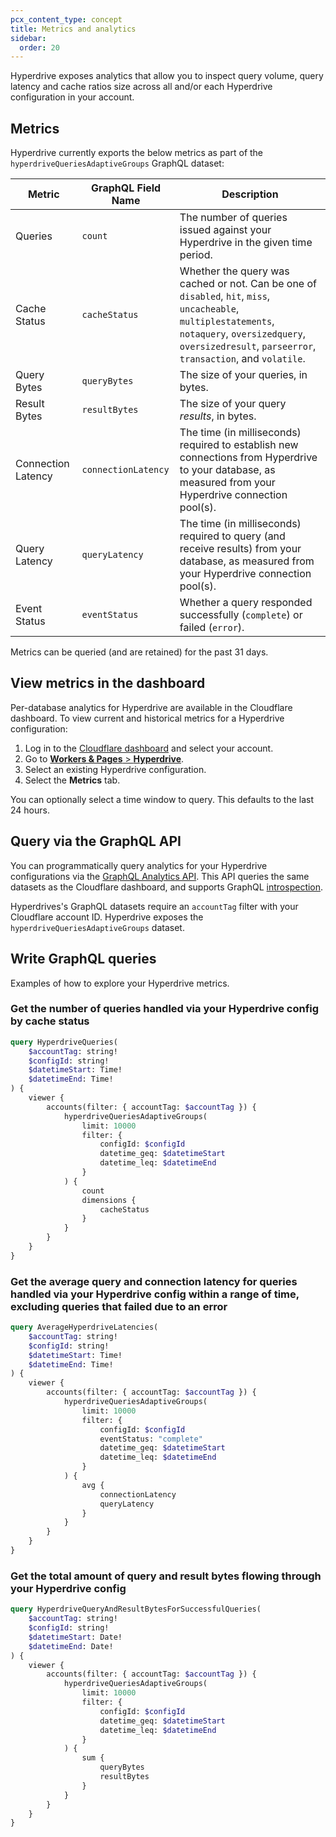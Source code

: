 ```yaml
---
pcx_content_type: concept
title: Metrics and analytics
sidebar:
  order: 20
---
```


Hyperdrive exposes analytics that allow you to inspect query volume, query latency and cache ratios size across all and/or each Hyperdrive configuration in your account.

## Metrics

Hyperdrive currently exports the below metrics as part of the `hyperdriveQueriesAdaptiveGroups` GraphQL dataset:

| Metric             | GraphQL Field Name  | Description                                                                                                                                                                                                       |
| ------------------ | ------------------- | ----------------------------------------------------------------------------------------------------------------------------------------------------------------------------------------------------------------- |
| Queries            | `count`             | The number of queries issued against your Hyperdrive in the given time period.                                                                                                                                    |
| Cache Status       | `cacheStatus`       | Whether the query was cached or not. Can be one of `disabled`, `hit`, `miss`, `uncacheable`, `multiplestatements`, `notaquery`, `oversizedquery`, `oversizedresult`, `parseerror`, `transaction`, and `volatile`. |
| Query Bytes        | `queryBytes`        | The size of your queries, in bytes.                                                                                                                                                                               |
| Result Bytes       | `resultBytes`       | The size of your query _results_, in bytes.                                                                                                                                                                       |
| Connection Latency | `connectionLatency` | The time (in milliseconds) required to establish new connections from Hyperdrive to your database, as measured from your Hyperdrive connection pool(s).                                                           |
| Query Latency      | `queryLatency`      | The time (in milliseconds) required to query (and receive results) from your database, as measured from your Hyperdrive connection pool(s).                                                                       |
| Event Status       | `eventStatus`       | Whether a query responded successfully (`complete`) or failed (`error`).                                                                                                                                          |

Metrics can be queried (and are retained) for the past 31 days.

## View metrics in the dashboard

Per-database analytics for Hyperdrive are available in the Cloudflare dashboard. To view current and historical metrics for a Hyperdrive configuration:

1. Log in to the [Cloudflare dashboard](https://dash.cloudflare.com) and select your account.
2. Go to [**Workers & Pages** > **Hyperdrive**](https://dash.cloudflare.com/?to=/:account/workers/hyperdrive).
3. Select an existing Hyperdrive configuration.
4. Select the **Metrics** tab.

You can optionally select a time window to query. This defaults to the last 24 hours.

## Query via the GraphQL API

You can programmatically query analytics for your Hyperdrive configurations via the [GraphQL Analytics API](/analytics/graphql-api/). This API queries the same datasets as the Cloudflare dashboard, and supports GraphQL [introspection](/analytics/graphql-api/features/discovery/introspection/).

Hyperdrives's GraphQL datasets require an `accountTag` filter with your Cloudflare account ID. Hyperdrive exposes the `hyperdriveQueriesAdaptiveGroups` dataset.

## Write GraphQL queries

Examples of how to explore your Hyperdrive metrics.

### Get the number of queries handled via your Hyperdrive config by cache status

```graphql graphql-api-explorer
query HyperdriveQueries(
	$accountTag: string!
	$configId: string!
	$datetimeStart: Time!
	$datetimeEnd: Time!
) {
	viewer {
		accounts(filter: { accountTag: $accountTag }) {
			hyperdriveQueriesAdaptiveGroups(
				limit: 10000
				filter: {
					configId: $configId
					datetime_geq: $datetimeStart
					datetime_leq: $datetimeEnd
				}
			) {
				count
				dimensions {
					cacheStatus
				}
			}
		}
	}
}
```

### Get the average query and connection latency for queries handled via your Hyperdrive config within a range of time, excluding queries that failed due to an error

```graphql graphql-api-explorer
query AverageHyperdriveLatencies(
	$accountTag: string!
	$configId: string!
	$datetimeStart: Time!
	$datetimeEnd: Time!
) {
	viewer {
		accounts(filter: { accountTag: $accountTag }) {
			hyperdriveQueriesAdaptiveGroups(
				limit: 10000
				filter: {
					configId: $configId
					eventStatus: "complete"
					datetime_geq: $datetimeStart
					datetime_leq: $datetimeEnd
				}
			) {
				avg {
					connectionLatency
					queryLatency
				}
			}
		}
	}
}
```

### Get the total amount of query and result bytes flowing through your Hyperdrive config

```graphql graphql-api-explorer
query HyperdriveQueryAndResultBytesForSuccessfulQueries(
	$accountTag: string!
	$configId: string!
	$datetimeStart: Date!
	$datetimeEnd: Date!
) {
	viewer {
		accounts(filter: { accountTag: $accountTag }) {
			hyperdriveQueriesAdaptiveGroups(
				limit: 10000
				filter: {
					configId: $configId
					datetime_geq: $datetimeStart
					datetime_leq: $datetimeEnd
				}
			) {
				sum {
					queryBytes
					resultBytes
				}
			}
		}
	}
}
```
